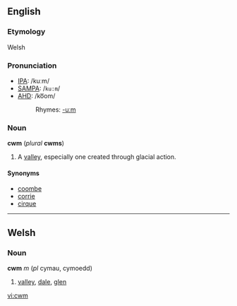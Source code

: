 ==English==
{{wikipedia}}
===Etymology===
Welsh

===Pronunciation===
*[[IPA]]: /kuːm/
*[[SAMPA]]: /<tt>ku:m</tt>/
*[[AHD]]: /ko͞om/
*:Rhymes: [[Rhymes:English:-uːm|-uːm]]

===Noun===
'''cwm''' (''plural'' '''cwms''')

#A [[valley]], especially one created through glacial action. 

====Synonyms====
*[[coombe]]
*[[corrie]]
*[[cirque]]

----

==Welsh==
===Noun===
'''cwm''' ''m'' (''pl'' cymau, cymoedd)
# [[valley]], [[dale]], [[glen]]

[[vi:cwm]]